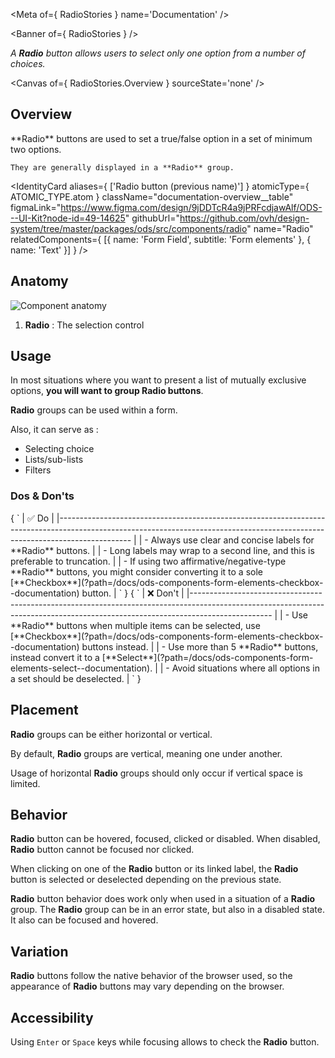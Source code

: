 
<Meta of={ RadioStories } name='Documentation' />

<Banner of={ RadioStories } />

_A **Radio** button allows users to select only one option from a number of choices._

<Canvas of={ RadioStories.Overview } sourceState='none' />

## Overview

<div className="documentation-overview">
  <div>
    **Radio** buttons are used to set a true/false option in a set of minimum two options.

    They are generally displayed in a **Radio** group.
  </div>

  <IdentityCard aliases={ ['Radio button (previous name)'] }
                atomicType={ ATOMIC_TYPE.atom }
                className="documentation-overview__table"
                figmaLink="https://www.figma.com/design/9jDDTcR4a9jPRFcdjawAlf/ODS---UI-Kit?node-id=49-14625"
                githubUrl="https://github.com/ovh/design-system/tree/master/packages/ods/src/components/radio"
                name="Radio"
                relatedComponents={ [{ name: 'Form Field', subtitle: 'Form elements' }, { name: 'Text' }] } />
</div>

## Anatomy

![Component anatomy](components/radio/anatomy.png "Component anatomy")

1. **Radio** : The selection control

## Usage

In most situations where you want to present a list of mutually exclusive options, **you will want to group Radio buttons**.

**Radio** groups can be used within a form.

Also, it can serve as :
- Selecting choice
- Lists/sub-lists
- Filters

### Dos & Don'ts

<Markdown className="documentation-do-table">
  { `
| ✅ Do                                                                                                                                                                                   |
|------------------------------------------------------------------------------------------------------------------------------------------------------------------------------         |
| - Always use clear and concise labels for **Radio** buttons.                                                                                                                           |
| - Long labels may wrap to a second line, and this is preferable to truncation.                                                                                                         |
| - If using two affirmative/negative-type **Radio** buttons, you might consider converting it to a sole [**Checkbox**](?path=/docs/ods-components-form-elements-checkbox--documentation) button. |
` }
</Markdown>

<Markdown className="documentation-dont-table">
  { `
| ❌ Don't                                                                                                                                                                          |
|-------------------------------------------------------------------------------------------------------------------------------------------------------------------------------- |
| - Use **Radio** buttons when multiple items can be selected, use [**Checkbox**](?path=/docs/ods-components-form-elements-checkbox--documentation) buttons instead.                        |
| - Use more than 5 **Radio** buttons, instead convert it to a [**Select**](?path=/docs/ods-components-form-elements-select--documentation).                                                |
| - Avoid situations where all options in a set should be deselected.                                                                                                              |
` }
</Markdown>

## Placement

**Radio** groups can be either horizontal or vertical.

By default, **Radio** groups are vertical, meaning one under another.

Usage of horizontal **Radio** groups should only occur if vertical space is limited.

## Behavior

**Radio** button can be hovered, focused, clicked or disabled. When disabled, **Radio** button cannot be focused nor clicked.

When clicking on one of the **Radio** button or its linked label, the **Radio** button is selected or deselected depending on the previous state.

**Radio** button behavior does work only when used in a situation of a **Radio** group.
The **Radio** group can be in an error state, but also in a disabled state. It also can be focused and hovered.

## Variation

**Radio** buttons follow the native behavior of the browser used, so the appearance of **Radio** buttons may vary depending on the browser.

## Accessibility

Using `Enter` or `Space` keys while focusing allows to check the **Radio** button.
